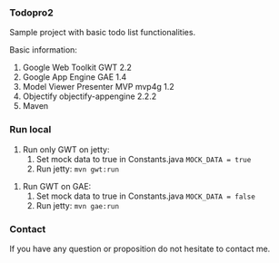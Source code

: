 === Todopro2 ===
Sample project with basic todo list functionalities.

Basic information:
# Google Web Toolkit GWT 2.2
# Google App Engine GAE 1.4
# Model Viewer Presenter MVP mvp4g 1.2
# Objectify objectify-appengine 2.2.2
# Maven

=== Run local ===
#Run only GWT on jetty:
##Set mock data to true in Constants.java <code>MOCK_DATA = true</code>
##Run jetty: <code>mvn gwt:run</code>

#Run GWT on GAE:
##Set mock data to true in Constants.java <code>MOCK_DATA = false</code>
##Run jetty: <code>mvn gae:run</code>

=== Contact ===
If you have any question or proposition do not hesitate to contact me.

